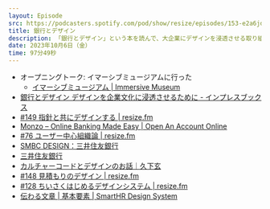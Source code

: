 ```yaml
---
layout: Episode
src: https://podcasters.spotify.com/pod/show/resize/episodes/153-e2a6jds
title: 銀行とデザイン
description: 「銀行とデザイン」という本を読んで、大企業にデザインを浸透させる取り組みやその体制づくり、大企業ならではのデザインシステムについて話しました。
date: 2023年10月6日（金）
time: 97分49秒
---
```


- オープニングトーク: イマーシブミュージアムに行った
    - [イマーシブミュージアム | Immersive Museum](https://www.immersive-museum.jp/)
- [銀行とデザイン デザインを企業文化に浸透させるために - インプレスブックス](https://book.impress.co.jp/books/1121101080)
- [#149 指針と共にデザインする | resize.fm](https://resize.fm/ep/149-design-with-concept)
- [Monzo – Online Banking Made Easy | Open An Account Online](https://monzo.com/)
- [#76 ユーザー中心組織論 | resize.fm](https://resize.fm/ep/76-user-centered-org)
- [SMBC DESIGN：三井住友銀行](https://www.smbc-careers.com/design/)
- [三井住友銀行](https://www.smbc.co.jp/)
- [カルチャーコードとデザインのお話｜久下玄](https://note.com/kugehajime/n/n1ffcfc71a1b4)
- [#148 見積もりのデザイン | resize.fm](https://resize.fm/ep/148-designing-quotation)
- [#128 ちいさくはじめるデザインシステム | resize.fm](https://resize.fm/ep/128-small-start-design-system)
- [伝わる文章 | 基本要素 | SmartHR Design System](https://smarthr.design/basics/text/)
